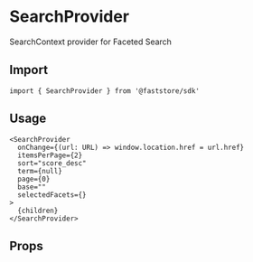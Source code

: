 
# SearchProvider

SearchContext provider for Faceted Search

## Import

```tsx
import { SearchProvider } from '@faststore/sdk'
```

## Usage

```tsx
<SearchProvider
  onChange={(url: URL) => window.location.href = url.href}
  itemsPerPage={2}
  sort="score_desc"
  term={null}
  page={0}
  base=""
  selectedFacets={}
>
  {children}
</SearchProvider>
```

## Props

<PropsComponent
    name="onChange"
    type="(url: URL) => void"
    description="Callback function when the search state is changed"
/>

<PropsComponent
    name="itemsPerPage"
    type="number"
    description="Number of items in a given page"
/>

<PropsComponent
    name="sort"
    type="SearchSort"
    description="Ordering of search results"
/>

<PropsComponent
    name="term"
    type="string | null"
    description="Full text term used on the search"
/>

<PropsComponent
    name="page"
    type="number"
    description="Current page index of search pagination"
/>

<PropsComponent
    name="base"
    type="string"
    description="Base path of the search page. Usefull when dealing with localization and prefixing paths by the locale, e.g.: /pt-br/"
/>

<PropsComponent
    name="selectedFacets"
    type="Array<{ key: string, value: string }>"
    description="Array of selected facets on the search. Make sure NOT to include personalization facets, like channel or price tables"
/>
